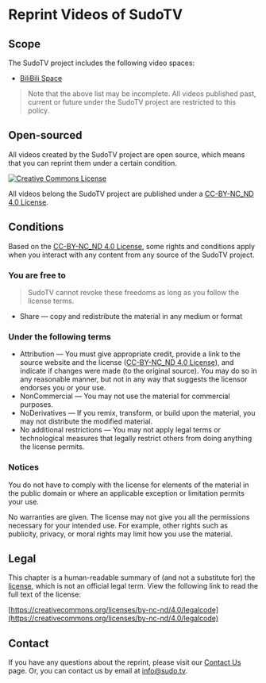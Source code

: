# Reprint Videos of SudoTV

## Scope

The SudoTV project includes the following video spaces:

- [BiliBili Space](https://space.bilibili.com/351184)

> Note that the above list may be incomplete. All videos published past, current or future under the SudoTV project are restricted to this policy.

## Open-sourced

All videos created by the SudoTV project are open source, which means that you can reprint them under a certain condition.

<p>
    <a rel="license" href="http://creativecommons.org/licenses/by-nc-nd/4.0/">
        <img 
            alt="Creative Commons License" 
            style={{borderWidth:0}}
            src="https://i.creativecommons.org/l/by-nc-nd/4.0/88x31.png" 
        />
    </a>
</p>

All videos belong the SudoTV project are published under a [CC-BY-NC_ND 4.0 License](http://creativecommons.org/licenses/by-nc-nd/4.0/).

## Conditions

Based on the [CC-BY-NC_ND 4.0 License](http://creativecommons.org/licenses/by-nc-nd/4.0/), some rights and conditions apply when you interact with any content from any source of the SudoTV project.

### You are free to

> SudoTV cannot revoke these freedoms as long as you follow the license terms.

- Share — copy and redistribute the material in any medium or format

### Under the following terms

- Attribution — You must give appropriate credit, provide a link to the source website and the license ([CC-BY-NC_ND 4.0 License](http://creativecommons.org/licenses/by-nc-nd/4.0/)), and indicate if changes were made (to the original source). You may do so in any reasonable manner, but not in any way that suggests the licensor endorses you or your use.
- NonCommercial — You may not use the material for commercial purposes.
- NoDerivatives — If you remix, transform, or build upon the material, you may not distribute the modified material.
- No additional restrictions — You may not apply legal terms or technological measures that legally restrict others from doing anything the license permits.

### Notices

You do not have to comply with the license for elements of the material in the public domain or where an applicable exception or limitation permits your use.

No warranties are given. The license may not give you all the permissions necessary for your intended use. For example, other rights such as publicity, privacy, or moral rights may limit how you use the material.

## Legal

This chapter is a human-readable summary of (and not a substitute for) the [license](https://creativecommons.org/licenses/by-nc-nd/4.0/legalcode), which is not an official legal term. View the following link to read the full text of the license:

[https://creativecommons.org/licenses/by-nc-nd/4.0/legalcode](https://creativecommons.org/licenses/by-nc-nd/4.0/legalcode)

## Contact

If you have any questions about the reprint, please visit our [Contact Us](https://sudo.tv/contact) page. Or, you can contact us by email at [info@sudo.tv](mailto://info@sudo.tv).
